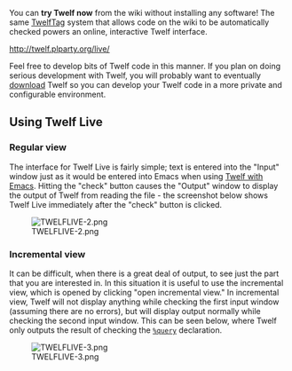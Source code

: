 You can '''try Twelf now''' from the wiki without installing any software! The same [[The Twelf Project:TwelfTag|TwelfTag]] system that allows code on the wiki to be automatically checked powers an online, interactive Twelf interface. 

http://twelf.plparty.org/live/

Feel free to develop bits of Twelf code in this manner. If you plan on doing serious development with Twelf, you will probably want to eventually [[download]] Twelf so you can develop your Twelf code in a more private and configurable environment.

== Using Twelf Live ==

=== Regular view ===

The interface for Twelf Live is fairly simple; text is entered into the "Input" window just as it would be entered into Emacs when using [[Twelf with Emacs]].  Hitting the "check" button causes the "Output" window to display the output of Twelf from reading the file - the screenshot below shows Twelf Live immediately after the "check" button is clicked.

[[Image:TWELFLIVE-2.png]]

=== Incremental view ===

It can be difficult, when there is a great deal of output, to see just the part that you are interested in. In this situation it is useful to use the incremental view, which is opened by clicking "open incremental view." In incremental view, Twelf will not display anything while checking the first input window (assuming there are no errors), but will display output normally while checking the second input window. This can be seen below, where Twelf only outputs the result of checking the <tt>[[%query]]</tt> declaration.

[[Image:TWELFLIVE-3.png]]